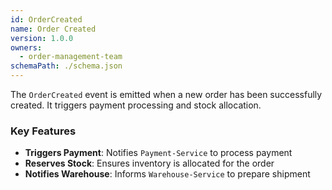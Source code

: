 ```yaml
---
id: OrderCreated
name: Order Created
version: 1.0.0
owners:
  - order-management-team
schemaPath: ./schema.json
---
```


The `OrderCreated` event is emitted when a new order has been successfully created. It triggers payment processing and stock allocation.

<NodeGraph />

<SchemaViewer file="schema.json" title="Schema" maxHeight="500px" />

### Key Features

- **Triggers Payment**: Notifies `Payment-Service` to process payment  
- **Reserves Stock**: Ensures inventory is allocated for the order  
- **Notifies Warehouse**: Informs `Warehouse-Service` to prepare shipment  

